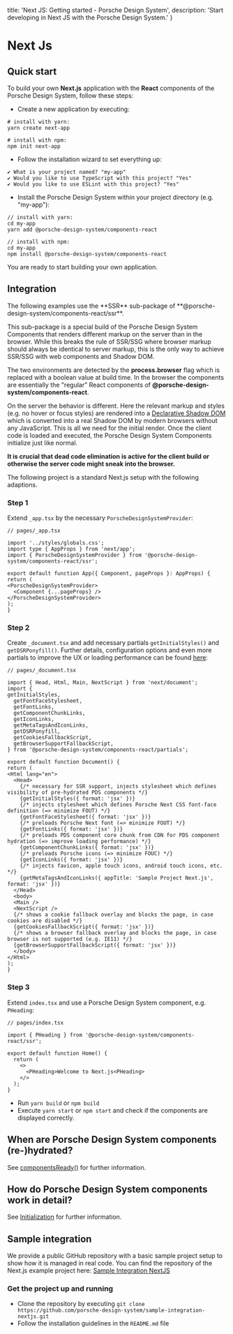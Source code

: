 
  title: 'Next JS: Getting started - Porsche Design System',
  description: 'Start developing in Next JS with the Porsche Design System.'
}

# Next Js

## Quick start

To build your own **Next.js** application with the **React** components of the Porsche Design System, follow these
steps:

- Create a new application by executing:

```shell script
# install with yarn:
yarn create next-app

# install with npm:
npm init next-app
```

- Follow the installation wizard to set everything up:

```
✔ What is your project named? "my-app"
✔ Would you like to use TypeScript with this project? "Yes"
✔ Would you like to use ESLint with this project? "Yes"
```

- Install the Porsche Design System within your project directory (e.g. "my-app"):

```shell script
// install with yarn:
cd my-app
yarn add @porsche-design-system/components-react

// install with npm:
cd my-app
npm install @porsche-design-system/components-react
```

You are ready to start building your own application.

## Integration

<Notification heading="Attention" state="warning">
  The following examples use the **SSR** sub-package of **@porsche-design-system/components-react/ssr**.

  This sub-package is a special build of the Porsche Design System Components that renders different markup on the server
  than in the browser. While this breaks the rule of SSR/SSG where browser markup should always be identical to server markup,
  this is the only way to achieve SSR/SSG with web components and Shadow DOM.

  The two environments are detected by the **process.browser** flag which is replaced with a boolean value at build time.
  In the browser the components are essentially the "regular" React components of **@porsche-design-system/components-react**.

  On the server the behavior is different. Here the relevant markup and styles (e.g. no hover or focus styles) are
  rendered into a [Declarative Shadow DOM](https://web.dev/declarative-shadow-dom) which is converted into a real
  Shadow DOM by modern browsers without any JavaScript. This is all we need for the initial render. Once the client
  code is loaded and executed, the Porsche Design System Components initialize just like normal.

  **It is crucial that dead code elimination is active for the client build or otherwise the server code might sneak
  into the browser.**
</Notification>

The following project is a standard Next.js setup with the following adaptions.

### Step 1

Extend `_app.tsx` by the necessary `PorscheDesignSystemProvider`:

```tsx
// pages/_app.tsx

import '../styles/globals.css';
import type { AppProps } from 'next/app';
import { PorscheDesignSystemProvider } from '@porsche-design-system/components-react/ssr';

export default function App({ Component, pageProps }: AppProps) {
return (
<PorscheDesignSystemProvider>
  <Component {...pageProps} />
</PorscheDesignSystemProvider>
);
}
```

### Step 2

Create `_document.tsx` and add necessary partials `getInitialStyles()` and `getDSRPonyfill()`. Further details,
configuration options and even more partials to improve the UX or loading performance can be found
[here](partials/introduction):

```tsx
// pages/_document.tsx

import { Head, Html, Main, NextScript } from 'next/document';
import {
getInitialStyles,
  getFontFaceStylesheet,
  getFontLinks,
  getComponentChunkLinks,
  getIconLinks,
  getMetaTagsAndIconLinks,
  getDSRPonyfill,
  getCookiesFallbackScript,
  getBrowserSupportFallbackScript,
} from '@porsche-design-system/components-react/partials';

export default function Document() {
return (
<Html lang="en">
  <Head>
    {/* necessary for SSR support, injects stylesheet which defines visibility of pre-hydrated PDS components */}
    {getInitialStyles({ format: 'jsx' })}
    {/* injects stylesheet which defines Porsche Next CSS font-face definition (=> minimize FOUT) */}
    {getFontFaceStylesheet({ format: 'jsx' })}
    {/* preloads Porsche Next font (=> minimize FOUT) */}
    {getFontLinks({ format: 'jsx' })}
    {/* preloads PDS component core chunk from CDN for PDS component hydration (=> improve loading performance) */}
    {getComponentChunkLinks({ format: 'jsx' })}
    {/* preloads Porsche icons (=> minimize FOUC) */}
    {getIconLinks({ format: 'jsx' })}
    {/* injects favicon, apple touch icons, android touch icons, etc. */}
    {getMetaTagsAndIconLinks({ appTitle: 'Sample Project Next.js', format: 'jsx' })}
  </Head>
  <body>
  <Main />
  <NextScript />
  {/* shows a cookie fallback overlay and blocks the page, in case cookies are disabled */}
  {getCookiesFallbackScript({ format: 'jsx' })}
  {/* shows a browser fallback overlay and blocks the page, in case browser is not supported (e.g. IE11) */}
  {getBrowserSupportFallbackScript({ format: 'jsx' })}
  </body>
</Html>
);
}
```

### Step 3

Extend `index.tsx` and use a Porsche Design System component, e.g. `PHeading`:

```tsx
// pages/index.tsx

import { PHeading } from '@porsche-design-system/components-react/ssr';

export default function Home() {
  return (
    <>
      <PHeading>Welcome to Next.js<PHeading>
    </>
  );
}
```

- Run `yarn build` or `npm build`
- Execute `yarn start` or `npm start` and check if the components are displayed correctly.

## When are Porsche Design System components (re-)hydrated?

See [componentsReady()](developing/components-ready) for further information.

## How do Porsche Design System components work in detail?

See [Initialization](must-know/initialization/introduction) for further information.

## Sample integration

We provide a public GitHub repository with a basic sample project setup to show how it is managed in real code.
You can find the repository of the Next.js example project here:
[Sample Integration NextJS](https://github.com/porsche-design-system/sample-integration-nextjs)

### Get the project up and running

- Clone the repository by executing
`git clone https://github.com/porsche-design-system/sample-integration-nextjs.git`
- Follow the installation guidelines in the `README.md` file

